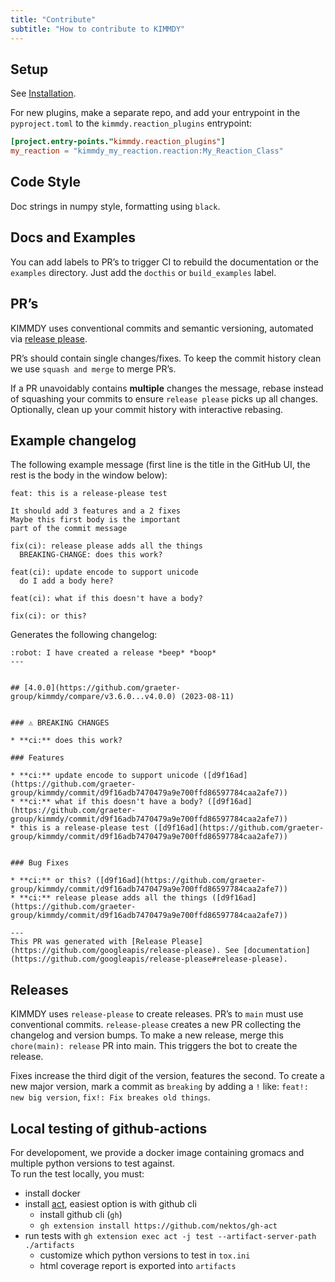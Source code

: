 ```yaml
---
title: "Contribute"
subtitle: "How to contribute to KIMMDY"
---
```


## Setup

See [Installation](./install-kimmdy.qmd). 

For new plugins, make a separate repo, and add your entrypoint in the 
`pyproject.toml` to the `kimmdy.reaction_plugins` entrypoint:

```pyproject.toml
[project.entry-points."kimmdy.reaction_plugins"]
my_reaction = "kimmdy_my_reaction.reaction:My_Reaction_Class"
```


## Code Style

Doc strings in numpy style, formatting using `black`.

## Docs and Examples

You can add labels to PR's to trigger CI to rebuild the documentation 
or the `examples` directory. Just add the `docthis` or `build_examples` label.


## PR's

KIMMDY uses conventional commits and semantic versioning,
automated via [release please](https://github.com/googleapis/release-please).

PR's should contain single changes/fixes.
To keep the commit history clean we use `squash and merge` to merge PR's.

If a PR unavoidably contains **multiple** changes the message, rebase instead 
of squashing your commits to ensure `release please` picks up all changes.
Optionally, clean up your commit history with interactive rebasing.


::: {.callout-tip collapse=true}
## Example changelog

The following example message (first line is the title in the GitHub UI, the rest is the body in the window below):

```
feat: this is a release-please test

It should add 3 features and a 2 fixes
Maybe this first body is the important
part of the commit message

fix(ci): release please adds all the things
  BREAKING-CHANGE: does this work?

feat(ci): update encode to support unicode
  do I add a body here?

feat(ci): what if this doesn't have a body?

fix(ci): or this?
```

Generates the following changelog:

```
:robot: I have created a release *beep* *boop*
---


## [4.0.0](https://github.com/graeter-group/kimmdy/compare/v3.6.0...v4.0.0) (2023-08-11)


### ⚠ BREAKING CHANGES

* **ci:** does this work?

### Features

* **ci:** update encode to support unicode ([d9f16ad](https://github.com/graeter-group/kimmdy/commit/d9f16adb7470479a9e700ffd86597784caa2afe7))
* **ci:** what if this doesn't have a body? ([d9f16ad](https://github.com/graeter-group/kimmdy/commit/d9f16adb7470479a9e700ffd86597784caa2afe7))
* this is a release-please test ([d9f16ad](https://github.com/graeter-group/kimmdy/commit/d9f16adb7470479a9e700ffd86597784caa2afe7))


### Bug Fixes

* **ci:** or this? ([d9f16ad](https://github.com/graeter-group/kimmdy/commit/d9f16adb7470479a9e700ffd86597784caa2afe7))
* **ci:** release please adds all the things ([d9f16ad](https://github.com/graeter-group/kimmdy/commit/d9f16adb7470479a9e700ffd86597784caa2afe7))

---
This PR was generated with [Release Please](https://github.com/googleapis/release-please). See [documentation](https://github.com/googleapis/release-please#release-please).
```
:::

## Releases

KIMMDY uses `release-please` to create releases. 
PR's to `main` must use conventional commits. 
`release-please` creates a new PR collecting the changelog and version bumps.
To make a new release, merge this `chore(main): release` PR into main. 
This triggers the bot to create the release.

Fixes increase the third digit of the version, features the second.
To create a new major version, mark a commit as `breaking` by adding a `!` like:
`feat!: new big version`, `fix!: Fix breakes old things`.


## Local testing of github-actions

For developoment, we provide a docker image containing gromacs and multiple 
python versions to test against.  
To run the test locally, you must:

- install docker
- install [act](https://github.com/nektos/act), easiest option is with github cli
    - install github cli (`gh`)
    - `gh extension install https://github.com/nektos/gh-act`
- run tests with `gh extension exec act -j test --artifact-server-path ./artifacts`
    - customize which python versions to test in `tox.ini` 
    - html coverage report is exported into `artifacts`
